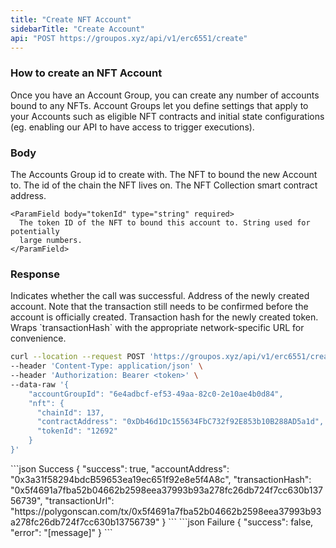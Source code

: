 ```yaml
---
title: "Create NFT Account"
sidebarTitle: "Create Account"
api: "POST https://groupos.xyz/api/v1/erc6551/create"
---
```


### How to create an NFT Account

Once you have an Account Group, you can create any number of accounts bound to any NFTs.
Account Groups let you define settings that apply to your Accounts such as eligible NFT contracts and
initial state configurations (eg. enabling our API to have access to trigger executions).

### Body

<ParamField body="accountGroupId" type="string" required>
  The Accounts Group id to create with.
</ParamField>

<ParamField body="nft" type="object" required>
  The NFT to bound the new Account to.
  <Expandable title="object">
    <ParamField body="chainId" type="number" required>
      The id of the chain the NFT lives on.
    </ParamField>
    <ParamField body="contractAddress" type="string" required>
      The NFT Collection smart contract address.
    </ParamField>

    <ParamField body="tokenId" type="string" required>
      The token ID of the NFT to bound this account to. String used for potentially
      large numbers.
    </ParamField>

  </Expandable>
</ParamField>

### Response

<ResponseField name="success" type="boolean">
  Indicates whether the call was successful.
</ResponseField>

<ResponseField name="accountAddress" type="string">
  Address of the newly created account. Note that the transaction still needs to
  be confirmed before the account is officially created.
</ResponseField>

<ResponseField name="transactionHash" type="string">
  Transaction hash for the newly created token.
</ResponseField>

<ResponseField name="transactionUrl" type="string">
  Wraps `transactionHash` with the appropriate network-specific URL for
  convenience.
</ResponseField>

<RequestExample>

```bash Example Request
curl --location --request POST 'https://groupos.xyz/api/v1/erc6551/create' \
--header 'Content-Type: application/json' \
--header 'Authorization: Bearer <token>' \
--data-raw '{
    "accountGroupId": "6e4adbcf-ef53-49aa-82c0-2e10ae4b0d84",
    "nft": {
      "chainId": 137,
      "contractAddress": "0xDb46d1Dc155634FbC732f92E853b10B288AD5a1d",
      "tokenId": "12692"
    }
}'
```

</RequestExample>

<ResponseExample>
  ```json Success
  {
    "success": true,
    "accountAddress": "0x3a31f58294bdcB59653ea19ec651f92e8e5f4A8c",
    "transactionHash": "0x5f4691a7fba52b04662b2598eea37993b93a278fc26db724f7cc630b13756739",
    "transactionUrl": "https://polygonscan.com/tx/0x5f4691a7fba52b04662b2598eea37993b93a278fc26db724f7cc630b13756739"
}
  ```
  ```json Failure
  {
    "success": false,
    "error": "[message]"
  }
  ```
</ResponseExample>
